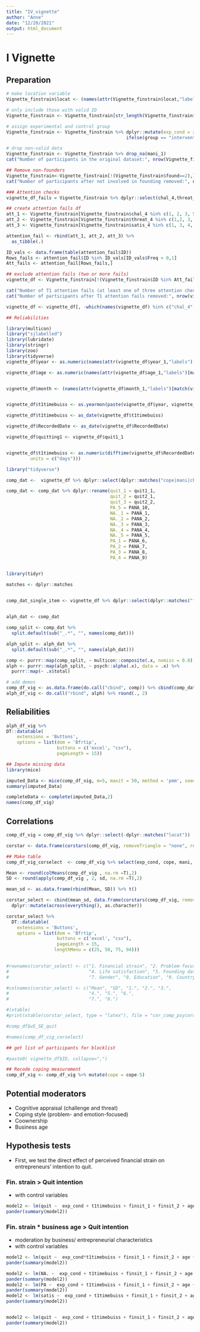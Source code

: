 ```yaml
---
title: "IV_vignette"
author: "Anne"
date: "12/20/2021"
output: html_document
---
```


# I Vignette

## Preparation 


```r
# make location variable
Vignette_finstrain$locat <- (names(attr(Vignette_finstrain$locat,"labels")[match(Vignette_finstrain$locat,attr(Vignette_finstrain$locat,"labels"))]))

# only include those with valid ID 
Vignette_finstrain <- Vignette_finstrain[str_length(Vignette_finstrain$ID) > 19, ]

# assign experimental and control group 
Vignette_finstrain <- Vignette_finstrain %>% dplyr::mutate(exp_cond = ifelse(group == "control", 1,
                                             ifelse(group == "intervention", 2, NA)))

# drop non-valid data 
Vignette_finstrain <- Vignette_finstrain %>% drop_na(mani_1)
cat("Number of participants in the original dataset:", nrow(Vignette_finstrain), "\n")

## Remove non-founders
Vignette_finstrain<-Vignette_finstrain[!(Vignette_finstrain$found==2),]
cat("Number of participants after not involved in founding removed:", nrow(Vignette_finstrain), "\n")

### Attention checks
vignette_df_fails = Vignette_finstrain %>% dplyr::select(chal_4,threat_4,satis_4)

## create attention fails df 
att_1 <- Vignette_finstrain[Vignette_finstrain$chal_4 %in% c(1, 2, 3, 5), ]
att_2 <- Vignette_finstrain[Vignette_finstrain$threat_4 %in% c(1,2, 3, 5), ]
att_3 <- Vignette_finstrain[Vignette_finstrain$satis_4 %in% c(1, 3, 4, 5, 6, 7), ]

attention_fail <- rbind(att_1, att_2, att_3) %>%
  as_tibble(.)

ID_vals <- data.frame(table(attention_fail$ID))
Rows_fails <- attention_fail$ID %in% ID_vals[ID_vals$Freq > 0,1]
Att_fails <- attention_fail[Rows_fails,]

## exclude attention fails (two or more fails)
vignette_df <- Vignette_finstrain[!(Vignette_finstrain$ID %in% Att_fails$ID),]

cat("Number of T1 attention fails (at least one of three attention check items failed):", nrow(unique(Att_fails)) , "\n")
cat("Number of participants after T1 attention fails removed:", nrow(vignette_df) , "\n")

vignette_df <- vignette_df[, -which(names(vignette_df) %in% c("chal_4","threat_4", "satis_4"))]

```

```r
## Reliabilities 

library(multicon)
library("sjlabelled")
library(lubridate)
library(stringr)
library(zoo)
library(tidyverse)
vignette_df$year <- as.numeric(names(attr(vignette_df$year_1,"labels")[match(vignette_df$year_1,attr(vignette_df$year_1,"labels"))]))

vignette_df$age <- as.numeric(names(attr(vignette_df$age_1,"labels")[match(vignette_df$age_1,attr(vignette_df$age_1,"labels"))]))


vignette_df$month <- (names(attr(vignette_df$month_1,"labels")[match(vignette_df$month_1,attr(vignette_df$month_1,"labels"))]))


vignette_df$t1timebuiss <- as.yearmon(paste(vignette_df$year, vignette_df$month), "%Y %b")

vignette_df$t1timebuiss <- as_date(vignette_df$t1timebuiss)

vignette_df$RecordedDate <- as_date(vignette_df$RecordedDate)

vignette_df$quitting1 <- vignette_df$quit1_1


vignette_df$t1timebuiss <- as.numeric(difftime(vignette_df$RecordedDate, vignette_df$t1timebuiss, UTC,
         units = c("days")))

library("tidyverse")

comp_dat <-  vignette_df %>% dplyr::select(dplyr::matches("cope|mani|chal|threat|quit|satis|PANA")) %>% remove_all_labels(.) %>% dplyr::select(-quitting1) 

comp_dat <- comp_dat %>% dplyr::rename(quit_1 = quit1_1, 
                                       quit_2 = quit2_1,
                                       quit_3 = quit2_2,
                                       PA_5 = PANA_10,
                                       NA._1 = PANA_1,
                                       NA._2 = PANA_2,
                                       NA._3 = PANA_3,
                                       NA._4 = PANA_4,
                                       NA._5 = PANA_5,
                                       PA_1 = PANA_6,
                                       PA_2 = PANA_7,
                                       PA_3 = PANA_8,
                                       PA_4 = PANA_9) 


library(tidyr)

matches <- dplyr::matches


comp_dat_single_item <- vignette_df %>% dplyr::select(dplyr::matches("finsit|exp_cond|t1timebuiss|coown|indu|age|gender|lang|edu|quitting1|locat|quitting "))  %>% remove_all_labels(.) %>% dplyr::select(-matches("UserLanguage|Q52_Page_Submit|Q53_Page_Submit|_TEXT|ifelse|age_1|LocationLatitude|LocationLongitude")) 

  
alph_dat <- comp_dat

comp_split <- comp_dat %>%
  split.default(sub("_.*", "", names(comp_dat))) 

alph_split <- alph_dat %>%
  split.default(sub("_.*", "", names(alph_dat))) 

comp <- purrr::map(comp_split, ~ multicon::composite(.x, nomiss = 0.8), data = .x)
alph <- purrr::map(alph_split, ~ psych::alpha(.x), data = .x) %>%
  purrr::map(~ .x$total)

# add demos
comp_df_vig <- as.data.frame(do.call("cbind", comp)) %>% cbind(comp_dat_single_item)
alph_df_vig <- do.call("rbind", alph) %>% round(., 2)
```

## Reliabilities 

```r
alph_df_vig %>%
DT::datatable(
    extensions = 'Buttons', 
    options = list(dom = 'Bfrtip', 
                   buttons = c('excel', "csv"),
                   pageLength = 15))
```


```r
## Impute missing data 
library(mice)

imputed_Data <- mice(comp_df_vig, m=5, maxit = 50, method = 'pmm', seed = 500)
summary(imputed_Data)

completeData <- complete(imputed_Data,2)
names(comp_df_vig)
```

## Correlations

```r
comp_df_vig = comp_df_vig %>% dplyr::select(-dplyr::matches("locat"))

corstar <- data.frame(corstars(comp_df_vig, removeTriangle = "none", result="none"))

## Make table 
comp_df_vig_corselect  <- comp_df_vig %>% select(exp_cond, cope, mani, NA., quit, satis, finsit_1, finsit_2, age, gender, edu)

Mean <- round(colMeans(comp_df_vig , na.rm =T),2)
SD <- round(apply(comp_df_vig , 2, sd, na.rm =T),2)

mean_sd <- as.data.frame(rbind(Mean, SD)) %>% t()

corstar_select <- cbind(mean_sd, data.frame(corstars(comp_df_vig, removeTriangle = "none", result="none")))  %>%
  dplyr::mutate(across(everything(), as.character))

corstar_select %>%
  DT::datatable(
    extensions = 'Buttons', 
    options = list(dom = 'Bfrtip', 
                   buttons = c('excel', "csv"),
                   pageLength = 15,
                  lengthMenu = c(25, 50, 75, 94)))

  
#rownames(corstar_select) <- c("1. Financial strain", "2. Problem-focused coping", "3. Quit intention", 
#                              "4. Life satisfaction", "5. Founding date", "6. Age",
#                              "7. Gender", "8. Education", "9. Country of origin")

#colnames(corstar_select) <- c("Mean", "SD", "1.", "2.", "3.", 
#                              "4.", "5.", "6.",
#                              "7.", "8.")

#(xtable)
#print(xtable(corstar_select, type = "latex"), file = "cor_comp_psycorona.tex")

#comp_df$w5_SE_quit

#names(comp_df_vig_corselect)

## get list of participants for blocklist

#paste0( vignette_df$ID, collapse=",")

## Recode coping measurement
comp_df_vig <- comp_df_vig %>% mutate(cope = cope-5)
```

## Potential moderators

* Cognitive appraisal (challenge and threat)
* Coping style (problem- and emotion-focused)
* Coownership
* Business age 

## Hypothesis tests

* First, we test the direct effect of perceived financial strain on entrepreneurs' intention to quit. 

### Fin. strain > Quit intention 

* with control variables

```r
model2 <- lm(quit ~  exp_cond + t1timebuiss + finsit_1 + finsit_2 + age + gender + edu, data = comp_df_vig)
pander(summary(model2))
```

### Fin. strain * business age > Quit intention 

* moderation by business/ entrepreneurial characteristics 
* with control variables

```r
model2 <- lm(quit ~  exp_cond*t1timebuiss + finsit_1 + finsit_2 + age + gender + edu + coown, data = comp_df_vig)
pander(summary(model2))
```

```r
model2 <- lm(NA. ~  exp_cond + t1timebuiss + finsit_1 + finsit_2 + age + gender + edu, data = comp_df_vig)
pander(summary(model2))
model2 <- lm(PA ~  exp_cond + t1timebuiss + finsit_1 + finsit_2 + age + gender + edu, data = comp_df_vig)
pander(summary(model2))
model2 <- lm(satis ~  exp_cond + t1timebuiss + finsit_1 + finsit_2 + age + gender + edu, data = comp_df_vig)
pander(summary(model2))


model2 <- lm(quit ~  exp_cond + t1timebuiss + finsit_1 + finsit_2 + age + gender + edu, data = comp_df_vig)
pander(summary(model2))
```


